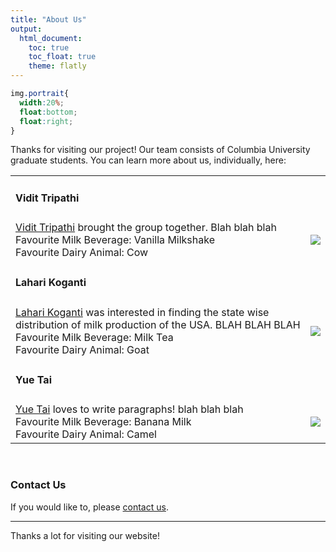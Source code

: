 ```yaml
---
title: "About Us"
output:
  html_document:
    toc: true
    toc_float: true
    theme: flatly
---
```

```css
img.portrait{
  width:20%;
  float:bottom;
  float:right;
}
```

Thanks for visiting our project! Our team consists of Columbia University graduate students. You can learn more about us, individually, here:

```{=html}
<table style="width:100%">
  <tr>
    <td><h4>Vidit Tripathi</h4></td>
    <td></td>
  </tr>
  <tr>
    <td><a href="githublink">Vidit Tripathi</a> brought the group together. Blah blah blah <br> Favourite Milk Beverage: Vanilla Milkshake <br> Favourite Dairy Animal: Cow </td>
    <td><img src="cow1.png" class="portrait"></td>
  </tr>

  <tr>
    <td><h4>Lahari Koganti</h4></td>
    <td></td>
  </tr>
  <tr>
    <td><a href="githublink">Lahari Koganti</a> was interested in finding the state wise distribution of milk production of the USA. BLAH BLAH BLAH <br> Favourite Milk Beverage: Milk Tea <br> Favourite Dairy Animal: Goat </td>
    <td><img src="cow2.png" class="portrait"></td>
  </tr>
  
  <tr>
    <td><h4>Yue Tai</h4></td>
    <td></td>
  </tr>
  <tr>
    <td><a href="githublink">Yue Tai</a> loves to write paragraphs! blah blah blah <br> Favourite Milk Beverage: Banana Milk <br> Favourite Dairy Animal: Camel </td>
    <td><img src="cow3.png" class="portrait"></td>
  </tr>

</table>
```

<br>

### Contact Us

If you would like to, please <a href="mailto:@gmail.com">contact us</a>.

---

Thanks a lot for visiting our website!

<div class="tocify-extend-page" data-unique="tocify-extend-page" style="height: 0;"></div>